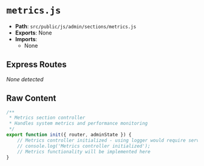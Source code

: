# `metrics.js`

- **Path**: `src/public/js/admin/sections/metrics.js`
- **Exports**: None
- **Imports**:
  - None

## Express Routes
_None detected_

## Raw Content

```js
/**
 * Metrics section controller
 * Handles system metrics and performance monitoring
 */
export function init({ router, adminState }) {
    // Metrics controller initialized - using logger would require server-side context
    // console.log('Metrics controller initialized');
    // Metrics functionality will be implemented here
}

```
